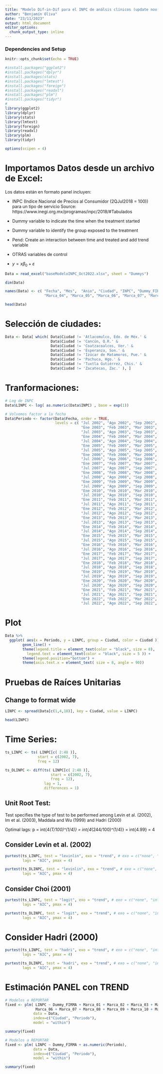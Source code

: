 ```yaml
---
title: "Modelo Dif-in-Dif para el INPC de análsis clínicos (update nov-2022)"
author: "Benjamín Oliva"
date: "23/11/2023"
output: html_document
editor_options: 
  chunk_output_type: inline
---
```


### Dependencies and Setup
```r
knitr::opts_chunk$set(echo = TRUE)

#install.packages("ggplot2")
#install.packages("dplyr")
#install.packages(stats)
#install.packages("lmtest")
#install.packages("foreign")
#install.packages("readxl")
#install.packages("plm")
#install.packages("tidyr")
# 
library(ggplot2)
library(dplyr)
library(stats)
library(lmtest)
library(foreign)
library(readxl)
library(plm)
library(tidyr)

options(scipen = 4)

```

# Importamos Datos desde un archivo de Excel:

Los datos están en formato panel incluyen:

* INPC (Indice Nacional de Precios al Consumidor (2QJul2018 = 100)) para un tipo de servicio
Source: https://www.inegi.org.mx/programas/inpc/2018/#Tabulados

* Dummy variable to indicate the time when the treatment started

* Dummy variable to identify the group exposed to the treatment

* Pend: Create an interaction between time and treated and add trend variable

* OTRAS variables de control

* $y = x \beta_0 + \varepsilon$

```r

Data = read_excel("baseModeloINPC_Oct2022.xlsx", sheet = "Dummys")

dim(Data)

names(Data) <- c( "Fecha", "Mes",  "Anio", "Ciudad", "INPC", "Dummy_FIRMA", "Marca_01", "Marca_02", "Marca_03",
                  "Marca_04", "Marca_05", "Marca_06", "Marca_07", "Marca_08", "Marca_09", "Marca_10",	"Marca_11")

head(Data)

```

# Selección de ciudades:
```r

Data <- Data[ which( Data$Ciudad != 'Atlacomulco, Edo. de Méx.' & 
                     Data$Ciudad != 'Cancún, Q.R.' &
                     Data$Ciudad != 'Coatzacoalcos, Ver.' &
                     Data$Ciudad != 'Esperanza, Son.' &
                     Data$Ciudad != 'Izúcar de Matamoros, Pue.' &
                     Data$Ciudad != 'Pachuca, Hgo.' &
                     Data$Ciudad != 'Tuxtla Gutiérrez, Chis.' &
                     Data$Ciudad != 'Zacatecas, Zac.' ), ]

```

# Tranformaciones:

```r
# Log de INPC
Data$LINPC <- log( as.numeric(Data$INPC) , base = exp(1))

# Volvemos factor a la fecha
Data$Periodo <- factor(Data$Fecha, order = TRUE,
                       levels = c( "Jul 2002", "Ago 2002", "Sep 2002", "Oct 2002", "Nov 2002", "Dic 2002",
                                   "Ene 2003", "Feb 2003", "Mar 2003", "Abr 2003", "May 2003", "Jun 2003",
                                   "Jul 2003", "Ago 2003", "Sep 2003", "Oct 2003", "Nov 2003", "Dic 2003",
                                   "Ene 2004", "Feb 2004", "Mar 2004", "Abr 2004", "May 2004", "Jun 2004",
                                   "Jul 2004", "Ago 2004", "Sep 2004", "Oct 2004", "Nov 2004", "Dic 2004",
                                   "Ene 2005", "Feb 2005", "Mar 2005", "Abr 2005", "May 2005", "Jun 2005",
                                   "Jul 2005", "Ago 2005", "Sep 2005", "Oct 2005", "Nov 2005", "Dic 2005",
                                   "Ene 2006", "Feb 2006", "Mar 2006", "Abr 2006", "May 2006", "Jun 2006",
                                   "Jul 2006", "Ago 2006", "Sep 2006", "Oct 2006", "Nov 2006", "Dic 2006",
                                   "Ene 2007", "Feb 2007", "Mar 2007", "Abr 2007", "May 2007", "Jun 2007",
                                   "Jul 2007", "Ago 2007", "Sep 2007", "Oct 2007", "Nov 2007", "Dic 2007",
                                   "Ene 2008", "Feb 2008", "Mar 2008", "Abr 2008", "May 2008", "Jun 2008",
                                   "Jul 2008", "Ago 2008", "Sep 2008", "Oct 2008", "Nov 2008", "Dic 2008",
                                   "Ene 2009", "Feb 2009", "Mar 2009", "Abr 2009", "May 2009", "Jun 2009",
                                   "Jul 2009", "Ago 2009", "Sep 2009", "Oct 2009", "Nov 2009", "Dic 2009",
                                   "Ene 2010", "Feb 2010", "Mar 2010", "Abr 2010", "May 2010", "Jun 2010",
                                   "Jul 2010", "Ago 2010", "Sep 2010", "Oct 2010", "Nov 2010", "Dic 2010",
                                   "Ene 2011", "Feb 2011", "Mar 2011", "Abr 2011", "May 2011", "Jun 2011",
                                   "Jul 2011", "Ago 2011", "Sep 2011", "Oct 2011", "Nov 2011", "Dic 2011",
                                   "Ene 2012", "Feb 2012", "Mar 2012", "Abr 2012", "May 2012", "Jun 2012",
                                   "Jul 2012", "Ago 2012", "Sep 2012", "Oct 2012", "Nov 2012", "Dic 2012",
                                   "Ene 2013", "Feb 2013", "Mar 2013", "Abr 2013", "May 2013", "Jun 2013",
                                   "Jul 2013", "Ago 2013", "Sep 2013", "Oct 2013", "Nov 2013", "Dic 2013",
                                   "Ene 2014", "Feb 2014", "Mar 2014", "Abr 2014", "May 2014", "Jun 2014",
                                   "Jul 2014", "Ago 2014", "Sep 2014", "Oct 2014", "Nov 2014", "Dic 2014",
                                   "Ene 2015", "Feb 2015", "Mar 2015", "Abr 2015", "May 2015", "Jun 2015",
                                   "Jul 2015", "Ago 2015", "Sep 2015", "Oct 2015", "Nov 2015", "Dic 2015",
                                   "Ene 2016", "Feb 2016", "Mar 2016", "Abr 2016", "May 2016", "Jun 2016",
                                   "Jul 2016", "Ago 2016", "Sep 2016", "Oct 2016", "Nov 2016", "Dic 2016",
                                   "Ene 2017", "Feb 2017", "Mar 2017", "Abr 2017", "May 2017", "Jun 2017",
                                   "Jul 2017", "Ago 2017", "Sep 2017", "Oct 2017", "Nov 2017", "Dic 2017",
                                   "Ene 2018", "Feb 2018", "Mar 2018", "Abr 2018", "May 2018", "Jun 2018",
                                   "Jul 2018", "Ago 2018", "Sep 2018", "Oct 2018", "Nov 2018", "Dic 2018",
                                   "Ene 2019", "Feb 2019", "Mar 2019", "Abr 2019", "May 2019", "Jun 2019",
                                   "Jul 2019", "Ago 2019", "Sep 2019", "Oct 2019", "Nov 2019", "Dic 2019",
                                   "Ene 2020", "Feb 2020", "Mar 2020", "Abr 2020", "May 2020", "Jun 2020",
                                   "Jul 2020", "Ago 2020", "Sep 2020", "Oct 2020", "Nov 2020", "Dic 2020",
                                   "Ene 2021", "Feb 2021", "Mar 2021", "Abr 2021", "May 2021", "Jun 2021",
                                   "Jul 2021", "Ago 2021", "Sep 2021", "Oct 2021", "Nov 2021", "Dic 2021",
                                   "Ene 2022", "Feb 2022", "Mar 2022", "Abr 2022", "May 2022", "Jun 2022",
                                   "Jul 2022", "Ago 2022", "Sep 2022", "Oct 2022", "Nov 2022", "Dic 2022" ))

```

# Plot

```r

Data %>%
  ggplot( aes(x = Periodo, y = LINPC, group = Ciudad, color = Ciudad )) +
        geom_line() +
        theme(legend.title = element_text(color = "black", size = 8),
          legend.text = element_text(color = "black", size = 5 )) +
        theme(legend.position="bottom") +
        theme(axis.text.x = element_text( size = 8, angle = 90))


```

# Pruebas de Raíces Unitarias

## Change to format wide

```r

LINPC <- spread(Data[c(1,4,18)], key = Ciudad, value = LINPC)

head(LINPC)

```

# Time Series:

```r

ts_LINPC <- ts( LINPC[c( 2:48 )], 
               start = c(2002, 7),
               freq = 12)

ts_DLINPC <- diff(ts( LINPC[c( 2:48 )], 
                     start = c(2002, 7),
                     freq = 12), 
                  lag = 1, 
                  differences = 1)

```
## Unit Root Test:

Test specifies the type of test to be performed among Levin et al. (2002), Im et al. (2003), Maddala and Wu (1999) and Hadri (2000)

Optimal lags:
p = int{4*(T/100)^(1/4)}
   = int{4*(244/100)^(1/4)}
   = int{4.99}
   = 4

## Consider Levin et al. (2002)

```r

purtest(ts_LINPC, test = "levinlin", exo = "trend", # exo = c("none", "intercept", "trend"),
        lags = "AIC", pmax = 4)

```

```r

purtest(ts_DLINPC, test = "levinlin", exo = "trend", # exo = c("none", "intercept", "trend"),
        lags = "AIC", pmax = 4)

```

## Consider Choi (2001)

```r

purtest(ts_LINPC, test = "logit", exo = "trend", # exo = c("none", "intercept", "trend"),
        lags = "AIC", pmax = 4)

```

```r

purtest(ts_DLINPC, test = "logit", exo = "trend", # exo = c("none", "intercept", "trend"),
        lags = "AIC", pmax = 4)

```

# Consider Hadri (2000)

```r

purtest(ts_LINPC, test = "hadri", exo = "trend", # exo = c("none", "intercept", "trend"),
        lags = "AIC", pmax = 4)

```

```r

purtest(ts_DLINPC, test = "hadri", exo = "trend", # exo = c("none", "intercept", "trend"),
        lags = "AIC", pmax = 4)


```

# Estimación PANEL con TREND

```r
# Modelos a REPORTAR
fixed <- plm( LINPC ~ Dummy_FIRMA + Marca_01 + Marca_02 + Marca_03 + Marca_04 + Marca_05 + 
              Marca_06 + Marca_07 + Marca_08 + Marca_09 + Marca_10 + Marca_11 + as.numeric(Periodo),
             data = Data, 
             index=c("Ciudad", "Periodo"), 
             model = "within")

summary(fixed)

```

```r
# Modelos a REPORTAR
fixed <- plm( LINPC ~ Dummy_FIRMA + as.numeric(Periodo),
             data = Data, 
             index=c("Ciudad", "Periodo"), 
             model = "within")

summary(fixed)

```

